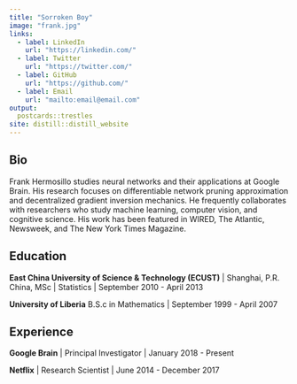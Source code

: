 ```yaml
---
title: "Sorroken Boy"
image: "frank.jpg"
links:
  - label: LinkedIn
    url: "https://linkedin.com/"
  - label: Twitter
    url: "https://twitter.com/"
  - label: GitHub
    url: "https://github.com/"
  - label: Email
    url: "mailto:email@email.com"
output:
  postcards::trestles
site: distill::distill_website
---
```

 
## Bio

Frank Hermosillo studies neural networks and their applications at Google 
Brain. His research focuses on differentiable network pruning approximation and 
decentralized gradient inversion mechanics. He frequently collaborates with 
researchers who study machine learning, computer vision, and cognitive science.
His work has been featured in WIRED, The Atlantic, Newsweek, and The New York 
Times Magazine.

## Education

**East China University of Science & Technology (ECUST)** | Shanghai, P.R. China, MSc | Statistics | September 2010 - April 2013

**University of Liberia** B.S.c in Mathematics  | September 1999 - April 2007

## Experience

**Google Brain** | Principal Investigator | January 2018 - Present

**Netflix** | Research Scientist | June 2014 - December 2017
